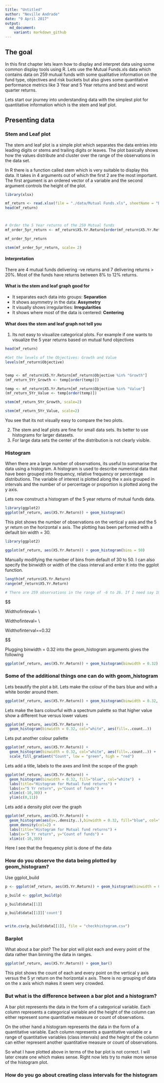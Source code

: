 ```yaml
---
title: "Untitled"
author: "Neville Andrade"
date: "9 April 2017"
output: 
  md_document:
    variant: markdown_github
---
```


## The goal


In this first chapter lets learn how to display and interpret data using some common display tools using R. Lets use the Mutual Funds.xls data which contains data on 259 mutual funds with some qualitative information on the fund type, objectives and risk buckets but also gives some quantitative performance metrics like 3 Year and 5 Year returns and best and worst quarter returns.

Lets start our journey into understanding data with the simplest plot for quantitative information which is the stem and leaf plot. 

## Presenting data

### Stem and Leaf plot

The stem and leaf plot is a simple plot which separates the data entries into leading digits or stems and trailing digits or leaves. The plot basically shows how the values distribute and cluster over the range of the observations in the data set.

In R there is a function called stem which is very suitable to display this data. It takes in 4 arguments out of which the first 2 are the most important. The first argument is an ordered vector of a variable and the second argument controls the height of the plot.

```r
library(xlsx)

mf_return <- read.xlsx(file = "./data/Mutual Funds.xls", sheetName = "Data")
head(mf_return)



# Order the 5 Year returns of the 259 Mutual funds
mf_order_5yr_return <- mf_return$X5.Yr.Return[order(mf_return$X5.Yr.Return)]

mf_order_5yr_return

stem(mf_order_5yr_return, scale= 2)

```

#### Interpretation

There are 4 mutual funds delivering -ve returns and 7 delivering returns > 20%. Most of the funds have returns between 8% to 12% returns. 

#### What is the stem and leaf graph good for

- It separates each data into groups: **Separation**
- It shows asymmetry in the data: **Assymetry**
- It visually shows irregularities: **Irregularities**
- It shows where most of the data is centered: **Centering**


#### What does the stem and leaf graph not tell you

1. Its not easy to visualize categorical plots. For example if one wants to visualize the 5 year returns based on mutual fund objectives

```r
head(mf_return)

#Get the levels of the Objectives: Growth and Value
levels(mf_return$Objective)


temp <- mf_return$X5.Yr.Return[mf_return$Objective %in% "Growth"]
(mf_return_5Yr_Growth <- temp[order(temp)])

temp <- mf_return$X5.Yr.Return[mf_return$Objective %in% "Value"]
(mf_return_5Yr_Value <- temp[order(temp)])

stem(mf_return_5Yr_Growth, scale=2)

stem(mf_return_5Yr_Value, scale=2)

```

You see that its not visually easy to compare the two plots.

2. The stem and leaf plots are fine for small data sets. Its better to use histograms for larger datasets.
3. For large data sets the center of the distribution is not clearly visible.


### Histogram

When there are a large number of observations, its useful to summarise the data using a histogram. A histogram is used to describe numerical data that have been grouped into frequency, relative frequency or percentage distributions. The variable of interest is plotted along the x axis grouped in intervals and the number of or percentage or proportion is plotted along the y axis.

Lets now construct a histogram of the 5 year returns of mutual funds data. 

```r
library(ggplot2)
ggplot(mf_return, aes(X5.Yr.Return)) + geom_histogram()

```

This plot shows the number of observations on the vertical y axis and the 5 yr return on the horizontal x axis. The plotting has been performed with a default bin width = 30.

```r
library(ggplot2)

ggplot(mf_return, aes(X5.Yr.Return)) + geom_histogram(bins = 50)

```

Manually modifying the number of bins from default of 30 to 50. I can also specify the binwidth or width of the class interval and enter it into the ggplot function. 

```r
length(mf_return$X5.Yr.Return)
range(mf_return$X5.Yr.Return)

# There are 259 observations in the range of -6 to 26. If I need say 100 bins

```

$$

Width\space of\space inteval=\frac{range}{number of desired class groupings} \\
 
 
Width\space of\space inteval=\frac{26-(-6)}{100} \\

Width\space of\space interval=\frac{32}{100}=0.32


$$

Plugging binwidth = 0.32 into the geom_histogram arguments gives the following

```r
ggplot(mf_return, aes(X5.Yr.Return)) + geom_histogram(binwidth = 0.32)
```

### Some of the additional things one can do with geom_histogram

Lets beautify the plot a bit. Lets make the colour of the bars blue and with a white border around them.

```r
ggplot(mf_return, aes(X5.Yr.Return)) + geom_histogram(binwidth = 0.32, fill="blue", col="white")
```


Lets make the bars colourful with a spectrum palette so that higher value show a different hue versus lower values

```r
ggplot(mf_return, aes(X5.Yr.Return)) + 
  geom_histogram(binwidth = 0.32, col="white", aes(fill=..count..))
```


Lets put another colour pallette

```r
ggplot(mf_return, aes(X5.Yr.Return)) + 
  geom_histogram(binwidth = 0.32, col="white", aes(fill=..count..)) +
  scale_fill_gradient("Count", low = "green", high = "red")

```

Lets add a title, labels to the axes and limit the scope of the graph
  
```r
ggplot(mf_return, aes(X5.Yr.Return)) + 
  geom_histogram(binwidth = 0.32, fill="blue", col="white")  + 
  labs(title="Histogram for Mutual fund returns") +
  labs(x="5 Yr return", y="Count of funds") + 
  xlim(c(-10,30)) +
  ylim(c(0,11))

```
  
Lets add a density plot over the graph

  
```r
ggplot(mf_return, aes(X5.Yr.Return)) + 
  geom_histogram(aes(y=..density..),binwidth = 0.32, fill="blue", col="white")  + 
  geom_density(col=2) +
  labs(title="Histogram for Mutual fund returns") +
  labs(x="5 Yr return", y="Count of funds") +
  xlim(c(-10,30)) 

```

Here I see that the frequency plot is done of the data 

### How do you observe the data being plotted by geom_histogram?

Use ggplot_build

```r
p <- ggplot(mf_return, aes(X5.Yr.Return)) + geom_histogram(binwidth = 0.32)

p_build <- ggplot_build(p)

p_build$data[[1]]

p_build$data[[1]]['count']


write.csv(p_build$data[[1]], file = "checkhistogram.csv")

```



### Barplot

What about a bar plot? The bar plot will plot each and every point of the data rather than binning the data in ranges.

```r

ggplot(mf_return, aes(X5.Yr.Return)) + geom_bar()

```

This plot shows the count of each and every point on the vertical y axis versus the 5 yr return on the horizontal x axis. There is no grouping of data on the x axis which makes it seem very crowded.


### But what is the difference between a bar plot and a histogram?

A bar plot represents the data in the form of a categorical variable. Each column represents a categorical variable and the height of the column can either represent some quantitative measure or count of observations.  

On the other hand a histogram represents the data in the form of a quantitative variable. Each column represents a quantitative variable or a range of quantitative variables (class intervals) and the height of the column can either represent another quantitative measure or count of observations.  

So what I have plotted above in terms of the bar plot is not correct. I will later create one which makes sense. Right now lets try to make more sense of the histogram plot.

### How do you go about creating class intervals for the histogram

